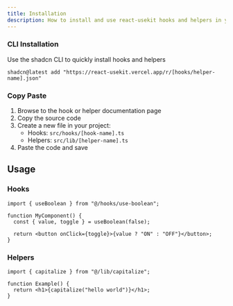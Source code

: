 ```yaml
---
title: Installation
description: How to install and use react-usekit hooks and helpers in your project
---
```


### CLI Installation

Use the shadcn CLI to quickly install hooks and helpers

```package-install
shadcn@latest add "https://react-usekit.vercel.app/r/[hooks/helper-name].json"
```

### Copy Paste

1. Browse to the hook or helper documentation page
2. Copy the source code
3. Create a new file in your project:
   - Hooks: `src/hooks/[hook-name].ts`
   - Helpers: `src/lib/[helper-name].ts`
4. Paste the code and save

## Usage

### Hooks

```tsx
import { useBoolean } from "@/hooks/use-boolean";

function MyComponent() {
  const { value, toggle } = useBoolean(false);

  return <button onClick={toggle}>{value ? "ON" : "OFF"}</button>;
}
```

### Helpers

```tsx
import { capitalize } from "@/lib/capitalize";

function Example() {
  return <h1>{capitalize("hello world")}</h1>;
}
```
